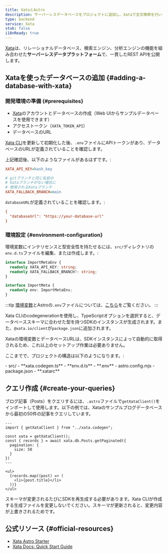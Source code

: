 ```yaml
---
title: XataとAstro
description: サーバーレスデータベースをプロジェクトに追加し、Xataで全文検索を行いましょう。
type: backend
service: Xata
stub: false
i18nReady: true
---
```


[Xata](https://xata.io)は、リレーショナルデータベース、検索エンジン、分析エンジンの機能を組み合わせた**サーバーレスデータプラットフォーム**で、一貫したREST APIを公開します。

## Xataを使ったデータベースの追加 \{#adding-a-database-with-xata\}

### 開発環境の準備 \{#prerequisites\}

- [Xata](https://app.xata.io/signin)のアカウントとデータベースの作成（Web UIからサンプルデータベースを使用できます）
- アクセストークン（`XATA_TOKEN_API`）
- データベースのURL

[Xata CLI](https://xata.io/docs/getting-started/installation)を更新して初期化した後、`.env`ファイルにAPIトークンがあり、データベースのURLが定義されていることを確認します。

上記確認後、以下のようなファイルがあるはずです。:

```ini title=".env"
XATA_API_KEY=hash_key

# gitブランチと同じ名前の
# Xataブランチがない場合に
# 使用されるXataブランチ
XATA_FALLBACK_BRANCH=main
```

`databaseURL`が定義されていることを確認します。:

```ini title=".xatarc"
{
  "databaseUrl": "https://your-database-url"
}
```

### 環境設定 \{#environment-configuration\}

環境変数にインテリセンスと型安全性を持たせるには、`src/`ディレクトリの`env.d.ts`ファイルを編集、または作成します。:

```ts title="src/env.d.ts"
interface ImportMetaEnv {
  readonly XATA_API_KEY: string;
  readonly XATA_FALLBACK_BRANCH?: string;
}

interface ImportMeta {
  readonly env: ImportMetaEnv;
}
```

:::tip
[環境変数](/ja/guides/environment-variables/)とAstroの`.env`ファイルについては、[こちら](/ja/guides/environment-variables/)をご覧ください。
:::

Xata CLIのcodegenerationを使用し、TypeScriptオプションを選択すると、データベーススキーマに合わせた型を持つSDKのインスタンスが生成されます。また、`@xata.io/client`が`package.json`に追加されます。

Xataの環境変数とデータベースURLは、SDKインスタンスによって自動的に取得されるため、これ以上のセットアップ作業は必要ありません。

ここまでで、プロジェクトの構造は以下のようになります。:

<FileTree title="Project Structure">
- src/
  - **xata.codegen.ts**
  - **env.d.ts**
- **.env**
- astro.config.mjs
- package.json
- **.xatarc**
</FileTree>

## クエリ作成 \{#create-your-queries\}

ブログ記事（Posts）をクエリするには、`.astro`ファイルで`getXataClient()`をインポートして使用します。以下の例では、Xataのサンプルブログデータベースから最初の50件の記事をクエリしています。

```astro title="src/pages/blog/index.astro"
---
import { getXataClient } from "../xata.codegen";

const xata = getXataClient();
const { records } = await xata.db.Posts.getPaginated({
  pagination: {
    size: 50
  }
})
---

<ul>
  {records.map((post) => (
    <li>{post.title}</li>
  ))}
</ul>
```
スキーマが変更されるたびにSDKを再生成する必要があります。Xata CLIが作成する生成ファイルを変更しないでください。スキーマが更新されると、変更内容が上書きされるためです。


## 公式リソース \{#official-resources\}
- [Xata Astro Starter](https://github.com/xataio/examples/tree/main/apps/getting-started-astro)
- [Xata Docs: Quick Start Guide](https://xata.io/docs/getting-started/quickstart-astro)

